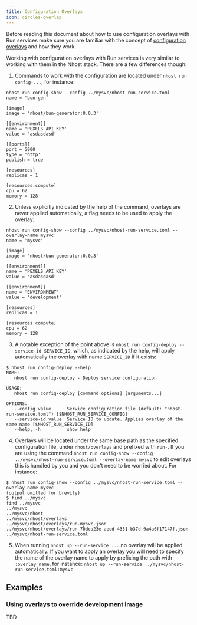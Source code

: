 ```yaml
---
title: Configuration Overlays
icon: circles-overlap
---
```


Before reading this document about how to use configuration overlays with Run services make sure you are familiar with the concept of [configuration overlays](/guides/cli/configuration-overlays) and how they work.

Working with configuration overlays with Run services is very similar to working with them in the Nhost stack. There are a few differences though:

1. Commands to work with the configuration are located under `nhost run config-...`, for instance:

```
nhost run config-show --config ../mysvc/nhost-run-service.toml
name = 'bun-gen'

[image]
image = 'nhost/bun-generator:0.0.3'

[[environment]]
name = 'PEXELS_API_KEY'
value = 'asdasdasd'

[[ports]]
port = 5000
type = 'http'
publish = true

[resources]
replicas = 1

[resources.compute]
cpu = 62
memory = 128
```

2. Unless explicitly indicated by the help of the command, overlays are never applied automatically, a flag needs to be used to apply the overlay:

```
nhost run config-show --config ../mysvc/nhost-run-service.toml --overlay-name mysvc
name = 'mysvc'

[image]
image = 'nhost/bun-generator:0.0.3'

[[environment]]
name = 'PEXELS_API_KEY'
value = 'asdasdasd'

[[environment]]
name = 'ENVIRONMENT'
value = 'development'

[resources]
replicas = 1

[resources.compute]
cpu = 62
memory = 128
```

3. A notable exception of the point above is `nhost run config-deploy --service-id SERVICE_ID`, which, as indicated by the help, will apply automatically the overlay with name `SERVICE_ID` if it exists:

```
$ nhost run config-deploy --help
NAME:
   nhost run config-deploy - Deploy service configuration

USAGE:
   nhost run config-deploy [command options] [arguments...]

OPTIONS:
   --config value      Service configuration file (default: "nhost-run-service.toml") [$NHOST_RUN_SERVICE_CONFIG]
   --service-id value  Service ID to update. Applies overlay of the same name [$NHOST_RUN_SERVICE_ID]
   --help, -h          show help
```

4. Overlays will be located under the same base path as the specified configuration file, under `nhost/overlays` and prefixed with `run-`. If you are using the command `nhost run config-show --config ../mysvc/nhost-run-service.toml --overlay-name mysvc` to edit overlays this is handled by you and you don't need to be worried about. For instance:

```
$ nhost run config-show --config ../mysvc/nhost-run-service.toml --overlay-name mysvc
(output omitted for brevity)
$ find ../mysvc
find ../mysvc
../mysvc
../mysvc/nhost
../mysvc/nhost/overlays
../mysvc/nhost/overlays/run-mysvc.json
../mysvc/nhost/overlays/run-70dca23e-aeed-4351-b37d-9a4a6f17147f.json
../mysvc/nhost-run-service.toml
```

5. When running `nhost up --run-service ...` no overlay will be applied automatically. If you want to apply an overlay you will need to specify the name of the overlay name to apply by prefixing the path with `:overlay_name`, for instance: `nhost up --run-service ../mysvc/nhost-run-service.toml:mysvc`

## Examples

### Using overlays to override development image

TBD
